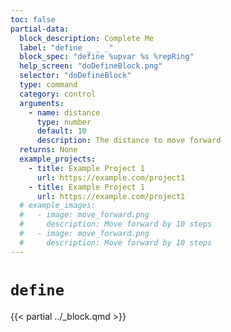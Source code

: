 ```yaml
---
toc: false
partial-data:
  block_description: Complete Me
  label: "define _ _ _"
  block_spec: "define %upvar %s %repRing"
  help_screen: "doDefineBlock.png"
  selector: "doDefineBlock"
  type: command
  category: control
  arguments:
    - name: distance
      type: number
      default: 10
      description: The distance to move forward
  returns: None
  example_projects:
    - title: Example Project 1
      url: https://example.com/project1
    - title: Example Project 1
      url: https://example.com/project1
  # example_images:
  #   - image: move_forward.png
  #     description: Move forward by 10 steps
  #   - image: move_forward.png
  #     description: Move forward by 10 steps
---
```


# `define` { .unnumbered }

{{< partial ../_block.qmd >}}
